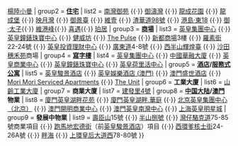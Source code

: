 {{Navbox
|name = 英皇集團（國際）
|image = 
|title = [[英皇集團（國際）]]
| group1 = '''[[人物]]'''
| list1  = [[楊受成]] {{·}} [[楊陸小曼]]
| group2 = '''[[住宅]]'''
| list2  =  [[南灣御苑]] {{·}} [[御濤灣]] {{·}} [[龍成花園]] {{·}} [[龍成堡]] {{·}} [[映月灣]] {{·}} [[御景臺]] {{·}} [[維壹]] {{·}} [[渣華道98號]] {{·}} [[港島·東18]] {{·}} [[御·太子]]{{·}} [[維港峰]]{{·}} [[喜遇]]{{·}} [[珀居]]
| group3 = '''[[商場]]'''
| list3  = [[英皇集團中心]] {{·}} [[英皇鐘錶珠寶中心]] {{·}} [[健威坊]] {{·}} [[The Pulse]] {{·}} [[新都商場]]3樓 {{·}} [[羅素街]]22-24號 {{·}} [[英皇投資理財中心]] {{·}} [[廣東道]]4-8號 {{·}} [[西半山]][[輝煌臺]] {{·}} [[沙田 (香港)|沙田]][[穗禾苑]]商場
| group4 = '''[[寫字樓]]'''
| list4  = [[英皇集團中心]] {{·}} [[中國華融大廈]] {{·}} [[英皇商業中心]]  {{·}} [[英皇鐘錶珠寶中心]]  {{·}} [[英皇荷里活中心]]
| group5 = '''[[酒店]]/[[服務式公寓]]'''
| list5  = [[英皇駿景酒店]] {{·}} [[英皇娛樂酒店 (澳門)]] {{·}} [[澳門盛世酒店]] {{·}} [[Mori Mori Serviced Apartments]] {{·}} [[The Unit (住宅) ‎|The Unit]]
| group6 = '''工業大廈'''
| list6  = [[山齡工業大廈]]
| group7 = '''商業大廈'''
| list7  = [[建發里4號]]
| group8 = '''[[中国大陆]]/[[澳門]]物業'''
| list8  = [[廈門]][[英皇湖畔花苑]] {{·}} [[廈門]][[英皇湖畔.華庭]] {{·}} [[北京]][[英皇集團中心（北京）]] {{·}} [[澳門]][[開明商業中心]] {{·}} [[澳門]][[英皇南灣中心]] {{·}} [[上海]][[英皇明星城]]
| group9 = '''發展中物業'''
| list9  = [[壽臣山]]15號 {{·}} [[半山捌號]] {{·}} [[灣仔]][[駱克道]]75-85號商業項目 {{·}} [[跑馬地]][[宏德街]]（前[[英皇駿景酒店]]）項目 {{·}} [[西環]][[爹核士街]]24-26A號 {{·}} [[畔海]] {{·}} [[上環]][[皇后大道西]]78-80號
}}